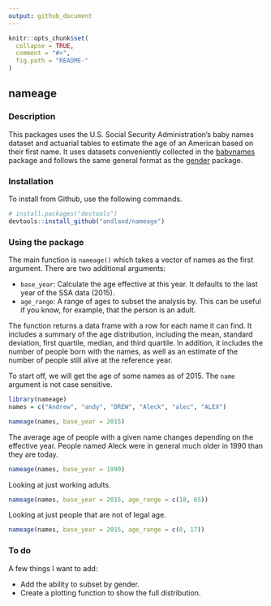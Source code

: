 ```yaml
---
output: github_document
---
```


<!-- README.md is generated from README.Rmd. Please edit that file -->

```r
knitr::opts_chunk$set(
  collapse = TRUE,
  comment = "#>",
  fig.path = "README-"
)
```

## nameage

### Description

This packages uses the U.S. Social Security Administration's baby names dataset and actuarial tables to estimate the age of an American based on their first name. It uses datasets conveniently collected in the [babynames](http://github.com/hadley/babynames) package and follows the same general format as the [gender](https://github.com/ropensci/gender) package.

### Installation

To install from Github, use the following commands.

```r
# install.packages("devtools")
devtools::install_github("andland/nameage")
```

### Using the package

The main function is `nameage()` which takes a vector of names as the first argument. There are two additional arguments:

- `base_year`: Calculate the age effective at this year. It defaults to the last year of the SSA data (2015).
- `age_range`: A range of ages to subset the analysis by. This can be useful if you know, for example, that the person is an adult.

The function returns a data frame with a row for each name it can find. It includes a summary of the age distribution, including the mean, standard deviation, first quartile, median, and third quartile. In addition, it includes the number of people born with the names, as well as an estimate of the number of people still alive at the reference year.

To start off, we will get the age of some names as of 2015. The `name` argument is not case sensitive.

```r
library(nameage)
names = c("Andrew", "andy", "DREW", "Aleck", "alec", "ALEX")

nameage(names, base_year = 2015)
```

The average age of people with a given name changes depending on the effective year. People named Aleck were in general much older in 1990 than they are today.

```r
nameage(names, base_year = 1990)
```

Looking at just working adults.

```r
nameage(names, base_year = 2015, age_range = c(18, 65))
```

Looking at just people that are not of legal age.

```r
nameage(names, base_year = 2015, age_range = c(0, 17))
```


### To do

A few things I want to add:

- Add the ability to subset by gender.
- Create a plotting function to show the full distribution.
